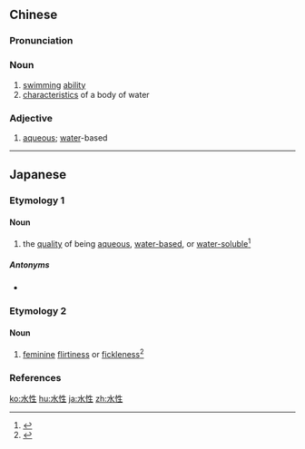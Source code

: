 ==Chinese==
{{zh-forms}}

===Pronunciation===
{{zh-pron
|m=shuǐxìng
|c=seoi2 sing3
|mn=chúi-sèng
|cat=n,a
}}

===Noun===
{{zh-noun}}

# [[swimming]] [[ability]]
# [[characteristics]] of a body of water

===Adjective===
{{zh-adj}}

# [[aqueous]]; [[water]]-based

----

==Japanese==

===Etymology 1===
{{ja-kanjitab|すい|せい|yomi=on}}

====Noun====
{{ja-noun|すいせい}}

# the [[quality]] of being [[aqueous]], [[water-based]], or [[water-soluble]]<ref>{{R:Shogakukan}}</ref>

=====Antonyms=====
* {{ja-r|油性|ゆせい}}

===Etymology 2===
{{ja-kanjitab|みず|しょう|yomi=ko}}

====Noun====
{{ja-noun|みずしょう}}

# [[feminine]] [[flirtiness]] or [[fickleness]]<ref>{{R:Kojien}}</ref>

===References===
<references/>

[[ko:水性]]
[[hu:水性]]
[[ja:水性]]
[[zh:水性]]